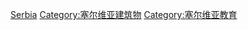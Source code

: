 [[Category:歐洲各國圖書館|Serbia]]
[[Category:塞尔维亚建筑物|Category:塞尔维亚建筑物]]
[[Category:塞尔维亚教育|Category:塞尔维亚教育]]